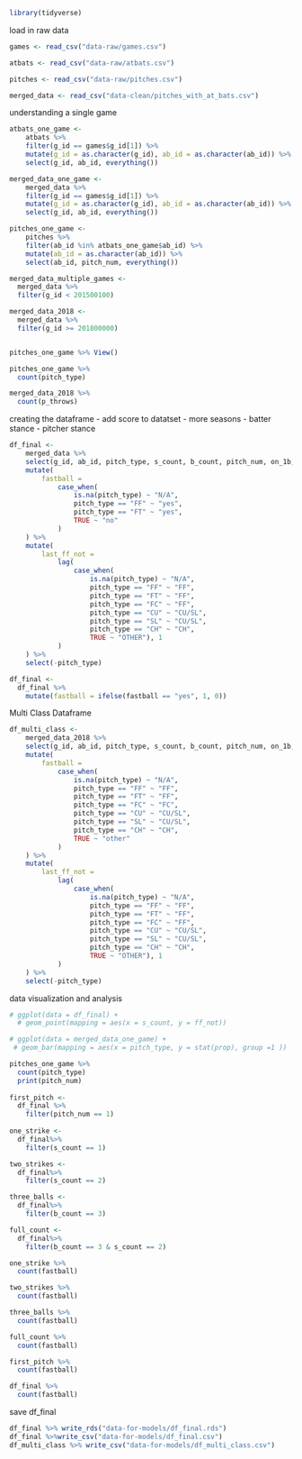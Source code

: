 
```r
library(tidyverse)
```

load in raw data

```r
games <- read_csv("data-raw/games.csv")

atbats <- read_csv("data-raw/atbats.csv")

pitches <- read_csv("data-raw/pitches.csv")

merged_data <- read_csv("data-clean/pitches_with_at_bats.csv")
```

understanding a single game

```r
atbats_one_game <- 
	atbats %>% 
	filter(g_id == games$g_id[1]) %>% 
	mutate(g_id = as.character(g_id), ab_id = as.character(ab_id)) %>% 
	select(g_id, ab_id, everything())

merged_data_one_game <- 
	merged_data %>% 
	filter(g_id == games$g_id[1]) %>% 
	mutate(g_id = as.character(g_id), ab_id = as.character(ab_id)) %>% 
	select(g_id, ab_id, everything())

pitches_one_game <- 
	pitches %>% 
	filter(ab_id %in% atbats_one_game$ab_id) %>% 
	mutate(ab_id = as.character(ab_id)) %>% 
	select(ab_id, pitch_num, everything())

merged_data_multiple_games <-
  merged_data %>%
  filter(g_id < 201500100)

merged_data_2018 <-
  merged_data %>%
  filter(g_id >= 201800000)


pitches_one_game %>% View()
```

```r
pitches_one_game %>% 
  count(pitch_type)

merged_data_2018 %>%
  count(p_throws)
```

creating the dataframe - add score to datatset - more seasons - batter stance - pitcher stance

```r
df_final <-
	merged_data %>% 
	select(g_id, ab_id, pitch_type, s_count, b_count, pitch_num, on_1b, on_2b, on_3b, pitcher_id, stand, p_throws) %>% 
	mutate(
		fastball = 
			case_when(
				is.na(pitch_type) ~ "N/A",
				pitch_type == "FF" ~ "yes",
				pitch_type == "FT" ~ "yes",
				TRUE ~ "no"
			)
	) %>% 
    mutate(
    	last_ff_not = 
    		lag(
    			case_when(
    				is.na(pitch_type) ~ "N/A",
    				pitch_type == "FF" ~ "FF",
    				pitch_type == "FT" ~ "FF",
    				pitch_type == "FC" ~ "FF",
    				pitch_type == "CU" ~ "CU/SL",
    				pitch_type == "SL" ~ "CU/SL",
    				pitch_type == "CH" ~ "CH",
    				TRUE ~ "OTHER"), 1
    		)
    ) %>% 
	select(-pitch_type)

df_final <-
  df_final %>%
    mutate(fastball = ifelse(fastball == "yes", 1, 0))
```


Multi Class Dataframe

```r
df_multi_class <-
	merged_data_2018 %>% 
	select(g_id, ab_id, pitch_type, s_count, b_count, pitch_num, on_1b, on_2b, on_3b, pitcher_id) %>% 
	mutate(
		fastball = 
			case_when(
				is.na(pitch_type) ~ "N/A",
				pitch_type == "FF" ~ "FF",
				pitch_type == "FT" ~ "FF",
				pitch_type == "FC" ~ "FC",
				pitch_type == "CU" ~ "CU/SL",
				pitch_type == "SL" ~ "CU/SL",
				pitch_type == "CH" ~ "CH",
				TRUE ~ "other"
			)
	) %>% 
    mutate(
    	last_ff_not = 
    		lag(
    			case_when(
    				is.na(pitch_type) ~ "N/A",
    				pitch_type == "FF" ~ "FF",
    				pitch_type == "FT" ~ "FF",
    				pitch_type == "FC" ~ "FF",
    				pitch_type == "CU" ~ "CU/SL",
    				pitch_type == "SL" ~ "CU/SL",
    				pitch_type == "CH" ~ "CH",
    				TRUE ~ "OTHER"), 1
    		)
    ) %>% 
	select(-pitch_type)


```


data visualization and analysis 

```r
# ggplot(data = df_final) +
  # geom_point(mapping = aes(x = s_count, y = ff_not))

# ggplot(data = merged_data_one_game) +
 # geom_bar(mapping = aes(x = pitch_type, y = stat(prop), group =1 ))

pitches_one_game %>% 
  count(pitch_type)
  print(pitch_num)
  
first_pitch <-
  df_final %>% 
    filter(pitch_num == 1)
  
one_strike <-
  df_final%>% 
    filter(s_count == 1)

two_strikes <-
  df_final%>% 
    filter(s_count == 2)

three_balls <-
  df_final%>% 
    filter(b_count == 3)

full_count <-
  df_final%>% 
    filter(b_count == 3 & s_count == 2)

one_strike %>%
  count(fastball)

two_strikes %>% 
  count(fastball)

three_balls %>% 
  count(fastball)

full_count %>% 
  count(fastball)

first_pitch %>%
  count(fastball)

df_final %>%
  count(fastball)
```

save df_final

```r
df_final %>% write_rds("data-for-models/df_final.rds")
df_final %>%write_csv("data-for-models/df_final.csv")
df_multi_class %>% write_csv("data-for-models/df_multi_class.csv")

```
